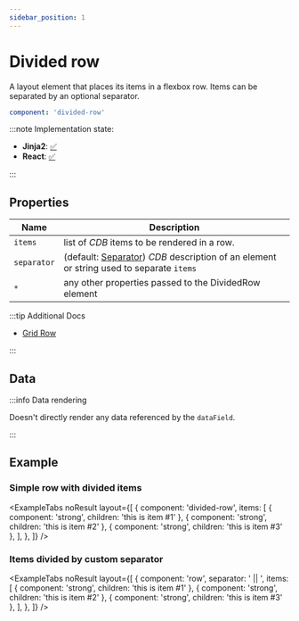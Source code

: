 ```yaml
---
sidebar_position: 1
---
```



# Divided row

A layout element that places its items in a flexbox row.
Items can be separated by an optional separator.

```yaml
component: 'divided-row'
```

:::note Implementation state:

- **Jinja2**: [✅](https://github.com/oarepo/oarepo-ui/blob/master/src/oarepo_ui/templates/oarepo_ui/components/structural/divided-row.html.jinja2)
- **React**: [✅](https://github.com/oarepo/react-generative-ui/blob/master/src/components/structural/DividedRow.tsx)

:::

## Properties

| Name        | Description                                                                                                            |
| ----------- | ---------------------------------------------------------------------------------------------------------------------- |
| `items`     | list of _CDB_ items to be rendered in a row.                                                                           |
| `separator` | (default: [Separator](../basic-elements/separator)) _CDB_ description of an element or string used to separate `items` |
| `*`         | any other properties passed to the DividedRow element                                                                  |

:::tip Additional Docs

- [Grid Row](grid/row)

:::

## Data

:::info Data rendering

Doesn't directly render any data referenced by the `dataField`.

:::

## Example

### Simple row with divided items

<ExampleTabs
  noResult
  layout={[
    {
      component: 'divided-row',
      items: [
        { component: 'strong', children: 'this is item #1' },
        { component: 'strong', children: 'this is item #2' },
        { component: 'strong', children: 'this is item #3' },
      ],
    },
  ]}
/>

### Items divided by custom separator

<ExampleTabs
  noResult
  layout={[
    {
      component: 'row',
      separator: ' || ',
      items: [
        { component: 'strong', children: 'this is item #1' },
        { component: 'strong', children: 'this is item #2' },
        { component: 'strong', children: 'this is item #3' },
      ],
    },
  ]}
/>
